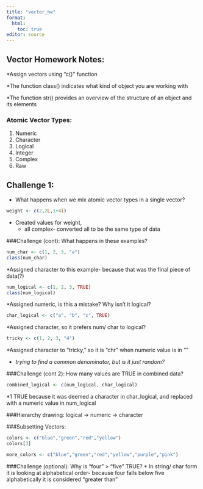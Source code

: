 ```yaml
---
title: "vector_hw"
format: 
  html:
    toc: true
editor: source
---
```


## Vector Homework Notes:

  *Assign vectors using "c()" function
  
  *The function class() indicates what kind of object you are working with
  
  *The function str() provides an overview of the structure of an object and its elements


### Atomic Vector Types:
  1. Numeric
  2. Character
  3. Logical
  4. Integer
  5. Complex
  6. Raw
  
## Challenge 1:
  - What happens when we mix atomic vector types in a single vector?
```r
weight <- c(2,2L,1+4i)
```
* Created values for weight, 
  - all complex- converted all to be the same type of data

###Challenge (cont):
What happens in these examples?
```r
num_char <- c(1, 2, 3, "a") 
class(num_char)
```
  *Assigned character to this example- because that was the final piece of data(?)
  
  
```r
num_logical <- c(1, 2, 3, TRUE)
class(num_logical)
```
*Assigned numeric, is this a mistake? Why isn't it logical?


```r
char_logical <- c("a", "b", "c", TRUE)
```
*Assigned character, so it prefers num/ char to logical?


```r
tricky <- c(1, 2, 3, "4")
```
*Assigned character to "tricky," so it is "chr" when numeric value is in ""

  * *trying to find a common denominator, but is it just random?*
  

###Challenge (cont 2):
How many values are TRUE in combined data?
```r
combined_logical <- c(num_logical, char_logical)
```
*1 TRUE because it was deemed a character in char_logical, and replaced with a numeric value in num_logical

###Hierarchy drawing:
logical -> numeric -> character

###Subsetting Vectors:
```r
colors <- c("blue","green","red","yellow")
colors[3]

more_colors <- c("blue","green","red","yellow","purple","pink")
```

###Challenge (optional):
Why is "four" > "five" TRUE?
  * In string/ char form it is looking at alphabetical order- because four falls below five alphabetically it is considered "greater than"
